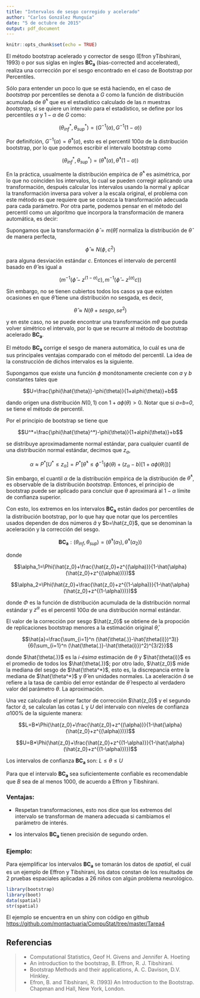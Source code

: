 ```yaml
---
title: "Intervalos de sesgo corregido y acelerado"
author: "Carlos González Munguía"
date: "5 de octubre de 2015"
output: pdf_document
---
```


```r
knitr::opts_chunk$set(echo = TRUE)
```

El método  bootstrap acelerado y corrector de sesgo (Efron yTibshirani, 1993) o por sus siglas en ingles $\boldsymbol{BC_a}$ (bias-corrected and accelerated), realiza una corrección por el sesgo encontrado en el caso de Bootstrap por Percentiles. 

Sólo para entender un poco lo que se está haciendo, en el caso de *bootstrap* por percentiles se denota a *G* como la función de distribución acumulada de $\widehat{\theta}^*$ que es el estadístico calculado de las *n* muestras *bootstrap*, si se quiere un intervalo para el estadístico, se define por los percentiles $\alpha$ y $1-\alpha$ de *G* como:

$$(\theta_{inf}^*,\theta_{sup}^*)=(G^{-1}(\alpha),G^{-1}(1-\alpha))$$

Por definifción, $G^{-1}(\alpha)=\widehat{\theta}^*(\alpha)$, esto es el percentil $100\alpha$ de la distribución bootstrap, por lo que podemos escribir el intervalo bootstrap como 

$$(\theta_{inf}^*,\theta_{sup}^*)=(\widehat{\theta}^*(\alpha),\widehat{\theta}^*(1-\alpha))$$


En la práctica, usualmente la distribución empírica de $\widehat{\theta}^*$ es asimétrica, por lo que no coinciden los intervalos, lo cual se pueden corregir aplicando una transformación, después calcular los intervalos usando la normal y aplicar la transformación inversa para volver a la escala original, el problema con este método es que requiere que se conozca la transformación adecuada para cada parámetro. Por otra parte, podemos pensar en el método del percentil como un algoritmo que incorpora la transformación de manera automática, es decir:

Supongamos que la transformación $\hat{\phi}=m(\hat{\theta})$ normaliza la distribución de $\hat{\theta}$ de manera perfecta,

$$\hat{\phi}\approx N(\phi,c^2)$$

para alguna desviación estándar *c*. Entonces el intervalo de percentil basado en $\hat{\theta}$ es igual a 

$$(m^{-1}(\hat{\phi}-z^{(1-\alpha)}c),m^{-1}(\hat{\phi}-z^{(\alpha)}c))$$

Sin embargo, no se tienen cubiertos todos los casos ya que existen ocasiones en que  $\hat{\theta}$ tiene una distribución no sesgada, es decir,

$$\hat{\theta}\approx N(\theta+sesgo,se^2)$$

y en este caso, no se puede encontrar una transformación $m\theta$ que pueda volver simétrico el intervalo, por lo que se recurre al método de bootstrap acelerado $\boldsymbol{BC_a}$.

El método $\boldsymbol{BC_a}$ corrige el sesgo de manera automática, lo cuál es una de sus principales ventajas comparado con el método del percentil. La idea de la construcción de dichos intervalos es la siguiente.

Supongamos que existe una función $\phi$ monótonamente creciente con *a* y *b* constantes tales que 

$$U=\frac{\phi(\hat{\theta})-\phi(\theta)}{1+a\phi(\theta)}+b$$

dando origen una distribución $N(0,1)$ con $1+a\phi(\theta)>0$. Notar que si *a=b=0*, se tiene el método de percentil.

Por el principio de bootstrap se tiene que 

$$U^*=\frac{\phi(\hat{\theta}^*)-\phi(\theta)}{1+a\phi(\theta)}+b$$

se distribuye aproximadamente normal estándar, para cualquier cuantil de una distribución normal estándar, decimos que $z_a$,

$$\alpha\approx P^*[U^*\le z_\alpha]=P^*[\hat{\theta}^*\le \phi^{-1}(\phi(\theta)+(z_\alpha-b)[1+a\phi(\theta)])]$$

Sin embargo, el cuantil $\alpha$ de la distribución empírica de la distribución de $\hat{\theta}^*$, es observable de la distribución *bootstrap*. Entonces, el principio de bootstrap puede ser aplicado para concluir que $\theta$ aproximará al $1-\alpha$ límite de confianza superior.

Con esto, los extremos en los intervalos $\boldsymbol{BC_a}$ están dados por percentiles de la distribución bootstrap, por lo que hay que notar que los percentiles usados dependen de dos números $\hat{a}$ y $b=\hat{z_0}$, que se denominan la aceleración y la corrección del sesgo.

$$\boldsymbol{BC_a}:(\theta_{inf},\theta_{sup})=(\widehat{\theta}^*(\alpha_1),\widehat{\theta}^*(\alpha_2))$$

donde

$$\alpha_1=\Phi(\hat{z_0}+\frac{\hat{z_0}+z^{(\alpha)}}{1-\hat{\alpha}(\hat{z_0}+z^{(\alpha)})})$$

$$\alpha_2=\Phi(\hat{z_0}+\frac{\hat{z_0}+z^{(1-\alpha)}}{1-\hat{\alpha}(\hat{z_0}+z^{(1-\alpha)})})$$

donde $\Phi$ es la función de distribución acumulada de la distribución normal estándar y $z^\alpha$ es el percentil $100\alpha$ de una distribución normal estándar.

El valor de la corrección por sesgo $\hat{z_0}$ se obtiene de la propoción de replicaciones bootstrap menores a la estimación original $\hat{\theta}$,

$$\hat{a}=\frac{\sum_{i=1}^n (\hat{\theta(.)}-\hat{\theta(i)})^3)}{6(\sum_{i=1}^n  (\hat{\theta(.)}-\hat{\theta(i)})^2)^{3/2}}$$

donde $\hat{\theta(.)}$ es la *i-ésima* estimación de $\theta$ y $\hat{\theta(i)}$ es el promedio de todos los $\hat{\theta(.)}$; por otro lado, $\hat{z_0}$ mide la mediana del sesgo de $\hat{\theta^*}$, esto es, la discrepancia entre la mediana de $\hat{\theta^*}$ y $\hat{\theta}$ en unidades normales. La aceleración $\hat{a}$ se refiere a la tasa de cambio del error estándar de $\hat{\theta}$ respecto al verdadero valor del parámetro $\theta$. La aproximación.

Una vez calculado el primer factor de corrección $\hat{z_0}$ y el segundo factor $\hat{a}$, se calculan las cotas *L* y *U* del intervalo con niveles de confianza $\alpha100\%$ de la siguiente manera:

$$L=B*\Phi(\hat{z_0}+\frac{\hat{z_0}+z^{(\alpha)}}{1-\hat{\alpha}(\hat{z_0}+z^{(\alpha)})})$$

$$U=B*\Phi(\hat{z_0}+\frac{\hat{z_0}+z^{(1-\alpha)}}{1-\hat{\alpha}(\hat{z_0}+z^{(1-\alpha)})})$$

Los intervalos de confianza $\boldsymbol{BC_a}$ son: $L\le \theta\le U$

Para que el intervalo $\boldsymbol{BC_a}$ sea suficientemente confiable es recomendable que *B* sea de al menos 1000, de acuerdo a Effron y Tibshirani.

### Ventajas:

* Respetan transformaciones, esto nos dice que los extremos del intervalo se transforman de manera adecuada si cambiamos el parámetro de interés.
 
* los intervalos $\boldsymbol{BC_a}$ tienen precisión de segundo orden.

### Ejemplo:

Para ejemplificar los intervalos $\boldsymbol{BC_a}$ se tomarán los datos de *spatial*, el cuál es un ejemplo de Effron y Tibshirani, los datos constan de los resultados de 2 pruebas espaciales aplicadas a 26 niños con algún problema neurológico.

```r
library(bootstrap)
library(boot)
data(spatial)
str(spatial)
```

 El ejemplo se encuentra en un shiny con código en github <https://github.com/montactuaria/CompuStat/tree/master/Tarea4>
 


## Referencias


>  * Computational Statistics, Geof H. Givens and Jennifer A. Hoeting
>  * An introduction to the bootstrap, B. Effron, R. J. Tibshirani. 
>  * Bootstrap Methods and their applications, A. C. Davison, D.V. Hinkley.
>  * Efron, B. and Tibshirani, R. (1993) An Introduction to the Bootstrap. Chapman and Hall, New York, London.

